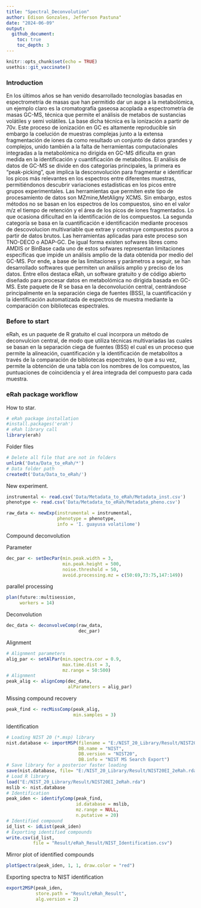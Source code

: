 ```yaml
---
title: "Spectral_Deconvolution"
author: Edison Gonzales, Jefferson Pastuna"
date: "2024-06-09"
output:
  github_document:
    toc: true
    toc_depth: 3
---
```


```r

knitr::opts_chunk$set(echo = TRUE)
usethis::git_vaccinate()

```

### Introduction

En los últimos años se han venido desarrollado tecnologías basadas en espectrometría de masas que han permitido dar un auge a la metabolómica, un ejemplo claro es la cromatografía gaseosa acoplada a espectrometría de masas GC-MS, técnica que permite el análisis de metabos de sustancias volátiles y semi volátiles. La base dicha técnica es la ionización a partir de 70v. 
Este proceso de ionización en GC es altamente reproducible sin embargo la coelución de muestras complejas junto a la extensa fragmentación de iones da como resultado un conjunto de datos grandes y complejos, unido también a la falta de herramientas computacionales integradas a la metabolómica no dirigida en GC-MS dificulta en gran medida en la identificación y cuantificación de metabolitos. 
El análisis de datos de GC-MS se divide en dos categorías principales, la primera es “peak-picking”, que implica la desconvolución para fragmentar e identificar los picos más relevantes en los espectros entre diferentes muestras, permitiéndonos descubrir variaciones estadísticas en los picos entre grupos experimentales. Las herramientas que permiten este tipo de procesamiento de datos son MZmine,MetAligny XCMS. Sin embargo, estos métodos no se basan en los espectros de los compuestos, sino en el valor m/z el tiempo de retención y el área de los picos de iones fragmentados. Lo que ocasiona dificultad en la identificación de los compuestos. 
La segunda categoría se basa en la cuantificación e identificación mediante procesos de descovolucion multivariable que extrae y construye compuestos puros a partir de datos brutos. Las herramientas aplicadas para este proceso son TNO-DECO o ADAP-GC. De igual forma existen sofwares libres como AMDIS or BinBase cada uno de estos sofwares representan limitaciones especificas que impide un análisis amplio de la data obtenida por medio del GC-MS.
Por ende, a base de las limitaciones y parámetros a seguir, se han desarrollado softwares que permiten un análisis amplio y preciso de los datos. Entre ellos destaca eRah, un software gratuito y de código abierto diseñado para procesar datos en metabolómica no dirigida basada en GC-MS. Este paquete de R se basa en la deconvolución central, centrándose principalmente en la separación ciega de fuentes (BSS), la cuantificación y la identificación automatizada de espectros de muestra mediante la comparación con bibliotecas espectrales.

### Before to start
eRah, es un paquete de R gratuito el cual incorpora un método de deconvulcion central, de modo que utiliza técnicas multivariadas las cuales se basan en la separación ciega de fuentes  (BSS) el cual es un proceso que permite la alineación, cuantificación y la identificación de metabolitos a través de la comparación de bibliotecas espectrales, lo que a su vez, permite la obtención de una tabla con los nombres de los compuestos, las puntuaciones de coincidencia y el área integrada del compuesto para cada muestra.

### eRah package workflow

How to star.

```r

# eRah package installation
#install.packages('erah')
# eRah library call
library(erah)

```

Folder files

```r

# Delete all file that are not in folders
unlink('Data/Data_to_eRah/*')
# Data folder path
createdt('Data/Data_to_eRah/')

```

New experiment.


```r

instrumental <- read.csv('Data/Metadata_to_eRah/Metadata_inst.csv')
phenotype <- read.csv('Data/Metadata_to_eRah/Metadata_pheno.csv')

raw_data <- newExp(instrumental = instrumental,
                   phenotype = phenotype,
                   info = 'I. guayusa volatilome')

```

Compound deconvolution

Parameter

```r

dec_par <- setDecPar(min.peak.width = 3,
                     min.peak.height = 500,
                     noise.threshold = 50,
                     avoid.processing.mz = c(50:69,73:75,147:149))

```

parallel processing

```r

plan(future::multisession,
     workers = 14)

```

Deconvolution

```r

dec_data <- deconvolveComp(raw_data,
                           dec_par)

```

Alignment

```r

# Alignment parameters
alig_par <- setAlPar(min.spectra.cor = 0.9,
                     max.time.dist = 3,
                     mz.range = 50:500)
# Alignment
peak_alig <- alignComp(dec_data,
                       alParameters = alig_par)

```

Missing compound recovery

```r

peak_find <- recMissComp(peak_alig,
                         min.samples = 3)

```

Identification

```r

# Loading NIST 20 (*.msp) library
nist.database <- importMSP(filename = "E:/NIST_20_Library/Result/NIST20EI_2eRah.MSP",
                           DB.name = "NIST",
                           DB.version = "NIST20",
                           DB.info = "NIST MS Search Export")
# Save library for a posterior faster loading
save(nist.database, file= "E:/NIST_20_Library/Result/NIST20EI_2eRah.rda")
# Load R library
load("E:/NIST_20_Library/Result/NIST20EI_2eRah.rda")
mslib <- nist.database
# Identification
peak_iden <- identifyComp(peak_find,
                          id.database = mslib,
                          mz.range = NULL,
                          n.putative = 20)
# Identified compound
id_list <- idList(peak_iden)
# Exporting identified compounds
write.csv(id_list,
          file = "Result/eRah_Result/NIST_Identification.csv")

```

Mirror plot of identified compounds

```r

plotSpectra(peak_iden, 1, 1, draw.color = "red")

```

Exporting spectra to NIST identification

```r

export2MSP(peak_iden,
           store.path = "Result/eRah_Result",
           alg.version = 2)

```

